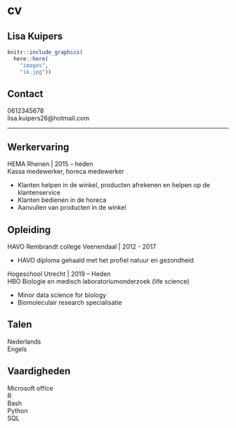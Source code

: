 # cv

<h2> Lisa Kuipers </h2>

```r
knitr::include_graphics(
  here::here(
    "images",
    "ik.jpg"))
```


<h2> Contact </h2>

0612345678   
lisa.kuipers26@hotmail.com

-----
<h2> Werkervaring </h2>

HEMA Rhenen | 2015 – heden  
Kassa medewerker, horeca medewerker  

  * Klanten helpen in de winkel, producten afrekenen en helpen op de klantenservice  
  * Klanten bedienen in de horeca  
  * Aanvullen van producten in de winkel  

<h2> Opleiding </h2>

HAVO 
Rembrandt college Veenendaal  |  2012 - 2017  

  * HAVO diploma gehaald met het profiel natuur en gezondheid   

Hogeschool Utrecht  |  2019 – Heden  
HBO Biologie en medisch laboratoriumonderzoek (life science)

  * Minor data science for biology  
  * Biomoleculair research specialisatie  


<h2> Talen </h2>
Nederlands   
Engels    

<h2> Vaardigheden </h2>
Microsoft office    
R   
Bash    
Python    
SQL   

